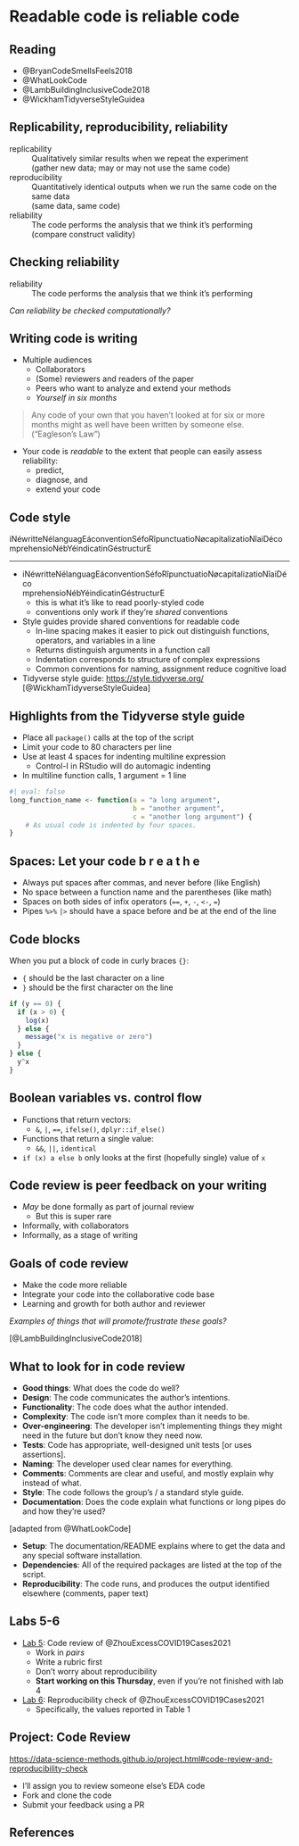 # Readable code is reliable code 

## Reading 

- @BryanCodeSmellsFeels2018
- @WhatLookCode
- @LambBuildingInclusiveCode2018
- @WickhamTidyverseStyleGuidea

## Replicability, reproducibility, reliability

replicability
  ~ Qualitatively similar results when we repeat the experiment\
    (gather new data; may or may not use the same code)
  
reproducibility
  ~ Quantitatively identical outputs when we run the same code on the same data\
    (same data, same code)
  
reliability
  ~ The code performs the analysis that we think it's performing\
    (compare construct validity)
    
## Checking reliability

reliability
  ~ The code performs the analysis that we think it's performing

*Can reliability be checked computationally?*


## Writing code is writing

- Multiple audiences
    - Collaborators
    - (Some) reviewers and readers of the paper
    - Peers who want to analyze and extend your methods
    - *Yourself in six months*

> Any code of your own that you haven't looked at for six or more months might as well have been written by someone else. ("Eagleson's Law")

- Your code is *readable* to the extent that people can easily assess reliability: 
    - predict, 
    - diagnose, and
    - extend your code


## Code style ##

iNéwritteNélanguagEáconventionSéfoRîpunctuatioNøcapitalizatioNîaiDéco\
mprehensioNébYéindicatinGéstructurE

----


- iNéwritteNélanguagEáconventionSéfoRîpunctuatioNøcapitalizatioNîaiDéco\
  mprehensioNébYéindicatinGéstructurE
    - this is what it's like to read poorly-styled code
    - conventions only work if they're *shared* conventions

- Style guides provide shared conventions for readable code
    - In-line spacing makes it easier to pick out distinguish functions, operators, and variables in a line
    - Returns distinguish arguments in a function call
    - Indentation corresponds to structure of complex expressions
    - Common conventions for naming, assignment reduce cognitive load

- Tidyverse style guide:  <https://style.tidyverse.org/> [@WickhamTidyverseStyleGuidea]


## Highlights from the Tidyverse style guide ##

- Place all `package()` calls at the top of the script
- Limit your code to 80 characters per line
- Use at least 4 spaces for indenting multiline expression
    - Control-I in RStudio will do automagic indenting
- In multiline function calls, 1 argument = 1 line

```r
#| eval: false
long_function_name <- function(a = "a long argument",
                               b = "another argument",
                               c = "another long argument") {
    # As usual code is indented by four spaces.
}
```

## Spaces: Let your code  b r e a t h e

- Always put spaces after commas, and never before (like English)
- No space between a function name and the parentheses (like math)
- Spaces on both sides of infix operators (`==`, `+`, `-`, `<-`, `=`)
- Pipes `%>%` `|>` should have a space before and be at the end of the line


## Code blocks
When you put a block of code in curly braces `{}`: 

- `{` should be the last character on a line
- `}` should be the first character on the line

```r
if (y == 0) {
  if (x > 0) {
    log(x)
  } else {
    message("x is negative or zero")
  }
} else {
  y^x
}
```


## Boolean variables vs. control flow

- Functions that return vectors: 
    - `&`, `|`, `==`, `ifelse()`, `dplyr::if_else()`
- Functions that return a single value: 
    - `&&`, `||`, `identical`
- `if (x) a else b` only looks at the first (hopefully single) value of `x`


## Code review is peer feedback on your writing

- *May* be done formally as part of journal review
    - But this is super rare
- Informally, with collaborators
- Informally, as a stage of writing


## Goals of code review

- Make the code more reliable
- Integrate your code into the collaborative code base
- Learning and growth for both author and reviewer

*Examples of things that will promote/frustrate these goals?*

[@LambBuildingInclusiveCode2018]


## What to look for in code review 

- **Good things**:  What does the code do well? 
- **Design**: The code communicates the author's intentions. 
- **Functionality**: The code does what the author intended. 
- **Complexity**: The code isn’t more complex than it needs to be.
- **Over-engineering**: The developer isn’t implementing things they might need in the future but don’t know they need now.
- **Tests**: Code has appropriate, well-designed unit tests [or uses assertions]. 
- **Naming**: The developer used clear names for everything.
- **Comments**: Comments are clear and useful, and mostly explain why instead of what.
- **Style**: The code follows the group's / a standard style guide. 
- **Documentation**:  Does the code explain what functions or long pipes do and how they're used? 

[adapted from @WhatLookCode]

- **Setup**:  The documentation/README explains where to get the data and any special software installation.  
- **Dependencies**:  All of the required packages are listed at the top of the script. 
- **Reproducibility**: The code runs, and produces the output identified elsewhere (comments, paper text)

## Labs 5-6

- [Lab 5](https://github.com/data-science-methods/lab-5-code-review): Code review of @ZhouExcessCOVID19Cases2021
    - Work in *pairs*
    - Write a rubric first
    - Don't worry about reproducibility
    - **Start working on this Thursday**, even if you're not finished with lab 4
- [Lab 6](https://github.com/data-science-methods/lab-6-reproducibility): Reproducibility check of @ZhouExcessCOVID19Cases2021
    - Specifically, the values reported in Table 1

## Project: Code Review

<https://data-science-methods.github.io/project.html#code-review-and-reproducibility-check>

- I'll assign you to review someone else's EDA code
- Fork and clone the code
- Submit your feedback using a PR



## References

